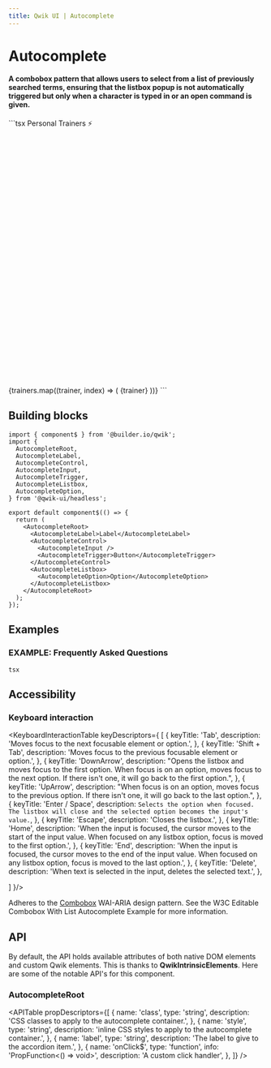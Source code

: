 ```yaml
---
title: Qwik UI | Autocomplete
---
```



<StatusBanner status={statusByComponent.headless.Autocomplete} />

# Autocomplete

#### A combobox pattern that allows users to select from a list of previously searched terms, ensuring that the listbox popup is not automatically triggered but only when a character is typed in or an open command is given.

<Example01>
  ```tsx
  <AutocompleteRoot class="relative text-white">
    <AutocompleteLabel class="font-semibold text-inherit">
      Personal Trainers ⚡
    </AutocompleteLabel>
    <AutocompleteControl class="relative flex items-center rounded-sm border-[1px] border-[#7d95b3] bg-[#1f2532]">
      <AutocompleteInput class="w-44 bg-inherit px-2 pr-6" />
      <AutocompleteTrigger class="group absolute right-0 h-6 w-6">
        <svg
          xmlns="http://www.w3.org/2000/svg"
          viewBox="0 0 24 24"
          fill="none"
          stroke-width="2"
          class="stroke-white transition-transform duration-[450ms] group-aria-expanded:-rotate-180"
          stroke-linecap="round"
          stroke-linejoin="round"
        >
          <polyline points="6 9 12 15 18 9"></polyline>
        </svg>
      </AutocompleteTrigger>
    </AutocompleteControl>
    <AutocompleteListbox class="mt-2 w-full rounded-sm border-[1px] border-[#7d95b3] bg-[#1f2532] px-4 py-2">
      {trainers.map((trainer, index) => (
        <AutocompleteOption
          optionValue={trainer}
          key={index}
          class="rounded-sm px-2 hover:bg-[#496080] focus:bg-[#496080]"
        >
          {trainer}
        </AutocompleteOption>
      ))}
    </AutocompleteListbox>
  </AutocompleteRoot>
  ```
</Example01>

## Building blocks

```tsx
import { component$ } from '@builder.io/qwik';
import {
  AutocompleteRoot,
  AutocompleteLabel,
  AutocompleteControl,
  AutocompleteInput,
  AutocompleteTrigger,
  AutocompleteListbox,
  AutocompleteOption,
} from '@qwik-ui/headless';

export default component$(() => {
  return (
    <AutocompleteRoot>
      <AutocompleteLabel>Label</AutocompleteLabel>
      <AutocompleteControl>
        <AutocompleteInput />
        <AutocompleteTrigger>Button</AutocompleteTrigger>
      </AutocompleteControl>
      <AutocompleteListbox>
        <AutocompleteOption>Option</AutocompleteOption>
      </AutocompleteListbox>
    </AutocompleteRoot>
  );
});
```

## Examples

### EXAMPLE: Frequently Asked Questions

<Example02>```tsx ```</Example02>

## Accessibility

### Keyboard interaction

<KeyboardInteractionTable keyDescriptors={
  [
    {
      keyTitle: 'Tab',
      description: 'Moves focus to the next focusable element or option.',
    },
    {
      keyTitle: 'Shift + Tab',
      description: 'Moves focus to the previous focusable element or option.',
    },
    {
      keyTitle: 'DownArrow',
      description: "Opens the listbox and moves focus to the first option. When focus is on an option, moves focus to the next option.  If there isn't one, it will go back to the first option.",
    },
    {
      keyTitle: 'UpArrow',
      description: "When focus is on an option, moves focus to the previous option. If there isn't one, it will go back to the last option.",
    },
    {
      keyTitle: 'Enter / Space',
      description: `Selects the option when focused. The listbox will close and the selected option becomes the input's value.`,
    },
    {
      keyTitle: 'Escape',
      description: 'Closes the listbox.',
    },
    {
      keyTitle: 'Home',
      description: 'When the input is focused, the cursor moves to the start of the input value. When focused on any listbox option, focus is moved to the first option.',
    },
    {
      keyTitle: 'End',
      description: 'When the input is focused, the cursor moves to the end of the input value. When focused on any listbox option, focus is moved to the last option.',
    },
    {
      keyTitle: 'Delete',
      description: 'When text is selected in the input, deletes the selected text.',
    },

]
}/>

Adheres to the [Combobox](https://www.w3.org/WAI/ARIA/apg/patterns/combobox/) WAI-ARIA design pattern. See the W3C Editable Combobox With List Autocomplete Example for more information.

## API

By default, the API holds available attributes of both native DOM elements and custom Qwik elements. This is thanks to **QwikIntrinsicElements**. Here are some of the notable API's for this component.

### AutocompleteRoot

<APITable
  propDescriptors={[
    {
      name: 'class',
      type: 'string',
      description: 'CSS classes to apply to the autocomplete container.',
    },
    {
      name: 'style',
      type: 'string',
      description: 'inline CSS styles to apply to the autocomplete container.',
    },
    {
      name: 'label',
      type: 'string',
      description: 'The label to give to the accordion item.',
    },
    {
      name: 'onClick$',
      type: 'function',
      info: 'PropFunction<() => void>',
      description: 'A custom click handler',
    },
  ]}
/>
